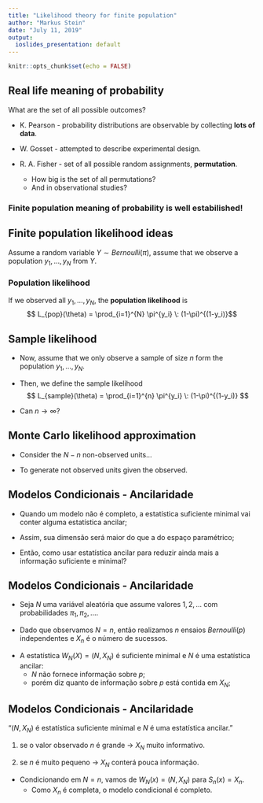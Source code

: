 ---
title: "Likelihood theory for finite population"
author: "Markus Stein"
date: "July 11, 2019"
output:
  ioslides_presentation: default
---

```{r setup, include=FALSE}
knitr::opts_chunk$set(echo = FALSE)
```

## Real life meaning of probability
What are the set of all possible outcomes?  

- K. Pearson - probability distributions are observable by collecting **lots of data**. 

- W. Gosset - attempted to describe experimental design.

- R. A. Fisher - set of all possible random assignments, **permutation**.
    * How big is the set of all permutations?
    * And in observational studies?
    
### **Finite population** meaning of probability is well estabilished!


## Finite population likelihood ideas
Assume a random variable $Y \sim Bernoulli(\pi)$, assume that we observe a population $y_1, \ldots, y_N$ from $Y$.


### Population likelihood
If we observed all $y_1, \ldots, y_N$, the **population likelihood** is
$$ L_{pop}(\theta) = \prod_{i=1}^{N} \pi^{y_i} \: (1-\pi)^{(1-y_i)}$$



## Sample likelihood
- Now, assume that we only observe a sample of size $n$ form the population $y_1, \ldots, y_N$.  

- Then, we define the sample likelihood  
$$ L_{sample}(\theta) = \prod_{i=1}^{n} \pi^{y_i} \: (1-\pi)^{(1-y_i)} $$

- Can $n\rightarrow \infty$?

## Monte Carlo likelihood approximation
- Consider the $N - n$ non-observed units...

- To generate not observed units given the observed.


## Modelos Condicionais - Ancilaridade
- Quando um modelo não é completo, a estatística suficiente minimal vai conter alguma estatística ancilar;

\vspace{0.5cm}

- Assim, sua dimensão será maior do que a do espaço paramétrico; 

\vspace{0.5cm}

- Então, como usar estatística ancilar para reduzir ainda mais a informação suficiente e minimal?

## Modelos Condicionais - Ancilaridade
- Seja $N$ uma variável aleatória que assume valores $1, 2, \ldots$ com probabilidades  $\pi_1, \pi_2, \ldots$.

\vspace{0.5cm}

- Dado que observamos $N=n$, então realizamos $n$ ensaios $Bernoulli(p)$ independentes e $X_n$ é o número de sucessos.

\vspace{0.5cm}

- A estatística $W_N(X) = (N, X_N)$ é suficiente minimal e $N$ é uma estatística ancilar:
    + $N$ não fornece informação sobre $p$;
    + porém diz quanto de informação sobre $p$ está contida em $X_N$;
    

## Modelos Condicionais - Ancilaridade
"$(N, X_N)$ é estatística suficiente minimal e $N$ é uma estatística ancilar."

\vspace{0.5cm}

1. se o valor observado $n$ é grande $\rightarrow$ $X_N$ muito informativo.   

2. se $n$ é muito pequeno $\rightarrow$ $X_N$ conterá pouca informação.

\vspace{0.5cm}

- Condicionando em $N=n$, vamos de $W_N(x)=(N, X_N)$ para $S_n(x)=X_n$.
    + Como $X_n$ é completa, o modelo condicional é completo.


